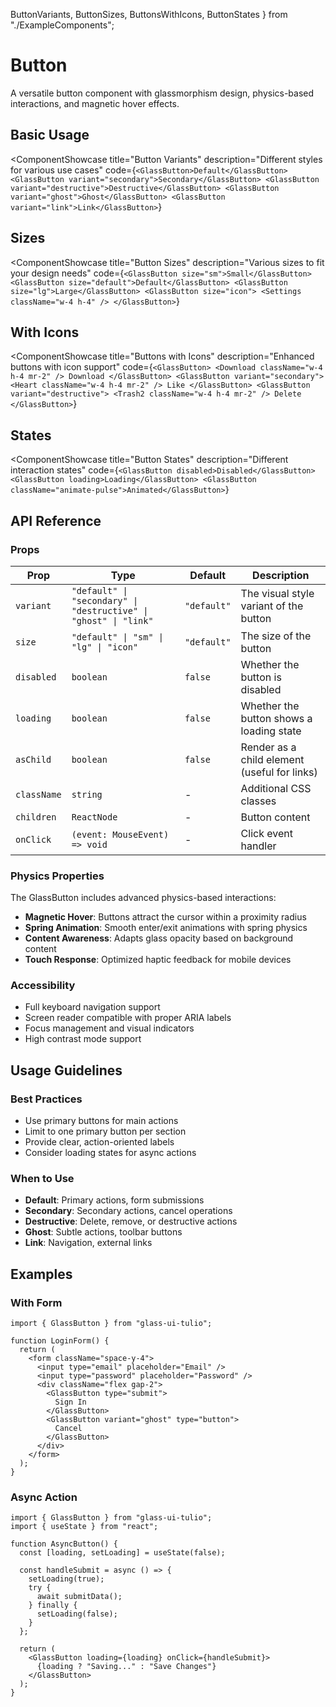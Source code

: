   ButtonVariants, 
  ButtonSizes, 
  ButtonsWithIcons, 
  ButtonStates 
} from "./ExampleComponents";

# Button

A versatile button component with glassmorphism design, physics-based interactions, and magnetic hover effects.

## Basic Usage

<ComponentShowcase
  title="Button Variants"
  description="Different styles for various use cases"
  code={`<GlassButton>Default</GlassButton>
<GlassButton variant="secondary">Secondary</GlassButton>
<GlassButton variant="destructive">Destructive</GlassButton>
<GlassButton variant="ghost">Ghost</GlassButton>
<GlassButton variant="link">Link</GlassButton>`}
>
  <ButtonVariants />
</ComponentShowcase>

## Sizes

<ComponentShowcase
  title="Button Sizes"
  description="Various sizes to fit your design needs"
  code={`<GlassButton size="sm">Small</GlassButton>
<GlassButton size="default">Default</GlassButton>
<GlassButton size="lg">Large</GlassButton>
<GlassButton size="icon">
  <Settings className="w-4 h-4" />
</GlassButton>`}
>
  <ButtonSizes />
</ComponentShowcase>

## With Icons

<ComponentShowcase
  title="Buttons with Icons"
  description="Enhanced buttons with icon support"
  code={`<GlassButton>
  <Download className="w-4 h-4 mr-2" />
  Download
</GlassButton>
<GlassButton variant="secondary">
  <Heart className="w-4 h-4 mr-2" />
  Like
</GlassButton>
<GlassButton variant="destructive">
  <Trash2 className="w-4 h-4 mr-2" />
  Delete
</GlassButton>`}
>
  <ButtonsWithIcons />
</ComponentShowcase>

## States

<ComponentShowcase
  title="Button States"
  description="Different interaction states"
  code={`<GlassButton disabled>Disabled</GlassButton>
<GlassButton loading>Loading</GlassButton>
<GlassButton className="animate-pulse">Animated</GlassButton>`}
>
  <ButtonStates />
</ComponentShowcase>

## API Reference

### Props

| Prop | Type | Default | Description |
|------|------|---------|-------------|
| `variant` | `"default" \| "secondary" \| "destructive" \| "ghost" \| "link"` | `"default"` | The visual style variant of the button |
| `size` | `"default" \| "sm" \| "lg" \| "icon"` | `"default"` | The size of the button |
| `disabled` | `boolean` | `false` | Whether the button is disabled |
| `loading` | `boolean` | `false` | Whether the button shows a loading state |
| `asChild` | `boolean` | `false` | Render as a child element (useful for links) |
| `className` | `string` | - | Additional CSS classes |
| `children` | `ReactNode` | - | Button content |
| `onClick` | `(event: MouseEvent) => void` | - | Click event handler |

### Physics Properties

The GlassButton includes advanced physics-based interactions:

- **Magnetic Hover**: Buttons attract the cursor within a proximity radius
- **Spring Animation**: Smooth enter/exit animations with spring physics
- **Content Awareness**: Adapts glass opacity based on background content
- **Touch Response**: Optimized haptic feedback for mobile devices

### Accessibility

- Full keyboard navigation support
- Screen reader compatible with proper ARIA labels
- Focus management and visual indicators
- High contrast mode support

## Usage Guidelines

### Best Practices

- Use primary buttons for main actions
- Limit to one primary button per section
- Provide clear, action-oriented labels
- Consider loading states for async actions

### When to Use

- **Default**: Primary actions, form submissions
- **Secondary**: Secondary actions, cancel operations
- **Destructive**: Delete, remove, or destructive actions
- **Ghost**: Subtle actions, toolbar buttons
- **Link**: Navigation, external links

## Examples

### With Form

```tsx
import { GlassButton } from "glass-ui-tulio";

function LoginForm() {
  return (
    <form className="space-y-4">
      <input type="email" placeholder="Email" />
      <input type="password" placeholder="Password" />
      <div className="flex gap-2">
        <GlassButton type="submit">
          Sign In
        </GlassButton>
        <GlassButton variant="ghost" type="button">
          Cancel
        </GlassButton>
      </div>
    </form>
  );
}
```

### Async Action

```tsx
import { GlassButton } from "glass-ui-tulio";
import { useState } from "react";

function AsyncButton() {
  const [loading, setLoading] = useState(false);

  const handleSubmit = async () => {
    setLoading(true);
    try {
      await submitData();
    } finally {
      setLoading(false);
    }
  };

  return (
    <GlassButton loading={loading} onClick={handleSubmit}>
      {loading ? "Saving..." : "Save Changes"}
    </GlassButton>
  );
}
```